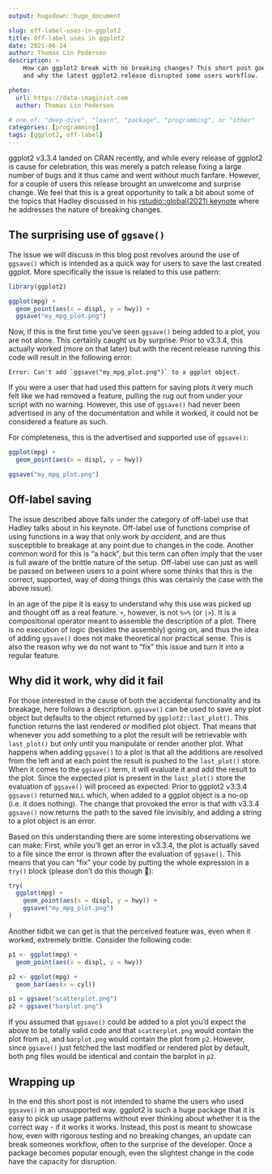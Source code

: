 ```yaml
---
output: hugodown::hugo_document

slug: off-label-uses-in-ggplot2
title: Off-label uses in ggplot2
date: 2021-06-24
author: Thomas Lin Pedersen
description: >
    How can ggplot2 break with no breaking changes? This short post goes into detail with how
    and why the latest ggplot2 release disrupted some users workflow.

photo:
  url: https://data-imaginist.com
  author: Thomas Lin Pedersen

# one of: "deep-dive", "learn", "package", "programming", or "other"
categories: [programming] 
tags: [ggplot2, off-label]
---
```


<!--
TODO:
* [ ] Look over / edit the post's title in the yaml
* [ ] Edit (or delete) the description; note this appears in the Twitter card
* [ ] Pick category and tags (see existing with `hugodown::tidy_show_meta()`)
* [ ] Find photo & update yaml metadata
* [ ] Create `thumbnail-sq.jpg`; height and width should be equal
* [ ] Create `thumbnail-wd.jpg`; width should be >5x height
* [ ] `hugodown::use_tidy_thumbnails()`
* [ ] Add intro sentence, e.g. the standard tagline for the package
* [ ] `usethis::use_tidy_thanks()`
-->

ggplot2 v3.3.4 landed on CRAN recently, and while every release of ggplot2 is cause for celebration, this was merely a patch release fixing a large number of bugs and it thus came and went without much fanfare. However, for a couple of users this release brought an unwelcome and surprise change. We feel that this is a great opportunity to talk a bit about some of the topics that Hadley discussed in his [rstudio::global(2021) keynote](https://www.rstudio.com/resources/rstudioglobal-2021/maintaining-the-house-the-tidyverse-built/) where he addresses the nature of breaking changes.

## The surprising use of `ggsave()`

The issue we will discuss in this blog post revolves around the use of `ggsave()` which is intended as a quick way for users to save the last created ggplot. More specifically the issue is related to this use pattern:

```r
library(ggplot2)

ggplot(mpg) + 
  geom_point(aes(x = displ, y = hwy)) + 
  ggsave("my_mpg_plot.png")
```

Now, if this is the first time you've seen `ggsave()` being added to a plot, you are not alone. This certainly caught us by surprise. Prior to v3.3.4, this actually worked (more on that later) but with the recent release running this code will result in the following error:

    Error: Can't add `ggsave("my_mpg_plot.png")` to a ggplot object.

If you were a user that had used this pattern for saving plots it very much felt like we had removed a feature, pulling the rug out from under your script with no warning. However, this use of `ggsave()` had never been advertised in any of the documentation and while it worked, it could not be considered a feature as such.

For completeness, this is the advertised and supported use of `ggsave()`:

```r
ggplot(mpg) + 
  geom_point(aes(x = displ, y = hwy))

ggsave("my_mpg_plot.png")
```

## Off-label saving

The issue described above falls under the category of off-label use that Hadley talks about in his keynote. Off-label use of functions comprise of using functions in a way that only work *by accident*, and are thus susceptible to breakage at any point due to changes in the code. Another common word for this is "a hack", but this term can often imply that the user is full aware of the brittle nature of the setup. Off-label use can just as well be passed on between users to a point where some thinks that this is the correct, supported, way of doing things (this was certainly the case with the above issue).

In an age of the pipe it is easy to understand why this use was picked up and thought off as a real feature. `+`, however, is not `%>%` (or `|>`). It is a compositional operator meant to assemble the description of a plot. There is no execution of logic (besides the assembly) going on, and thus the idea of adding `ggsave()` does not make theoretical nor practical sense. This is also the reason why we do not want to "fix" this issue and turn it into a regular feature.

## Why did it work, why did it fail

For those interested in the cause of both the accidental functionality and its breakage, here follows a description. `ggsave()` can be used to save any plot object but defaults to the object returned by `ggplot2::last_plot()`. This function returns the last rendered *or* modified plot object. That means that whenever you add something to a plot the result will be retrievable with `last_plot()` but only until you manipulate or render another plot. What happens when adding `ggsave()` to a plot is that all the additions are resolved from the left and at each point the result is pushed to the `last_plot()` store. When it comes to the `ggsave()` term, it will evaluate it and add the result to the plot. Since the expected plot is present in the `last_plot()` store the evaluation of `ggsave()` will proceed as expected. Prior to ggplot2 v3.3.4 `ggsave()` returned `NULL` which, when added to a ggplot object is a no-op (i.e. it does nothing). The change that provoked the error is that with v3.3.4 `ggsave()` now returns the path to the saved file invisibly, and adding a string to a plot object is an error.

Based on this understanding there are some interesting observations we can make: First, while you'll get an error in v3.3.4, the plot is actually saved to a file since the error is thrown after the evaluation of `ggsave()`. This means that you can "fix" your code by putting the whole expression in a `try()` block (please don't do this though 😬):

```r
try(
  ggplot(mpg) + 
    geom_point(aes(x = displ, y = hwy)) + 
    ggsave("my_mpg_plot.png")
)
```

Another tidbit we can get is that the perceived feature was, even when it worked, extremely brittle. Consider the following code:

```r
p1 <- ggplot(mpg) + 
  geom_point(aes(x = displ, y = hwy))

p2 <- ggplot(mpg) + 
  geom_bar(aes(x = cyl))

p1 + ggsave("scatterplot.png")
p2 + ggsave("barplot.png")
```

If you assumed that `ggsave()` could be added to a plot you'd expect the above to be totally valid code and that `scatterplot.png` would contain the plot from `p1`, and `barplot.png` would contain the plot from `p2`. However, since `ggsave()` just fetched the last modified or rendered plot by default, both png files would be identical and contain the barplot in `p2`.

## Wrapping up

In the end this short post is not intended to shame the users who used `ggsave()` in an unsupported way. ggplot2 is such a huge package that it is easy to pick up usage patterns without ever thinking about whether it is the correct way - if it works it works. Instead, this post is meant to showcase how, even with rigorous testing and no breaking changes, an update can break someones workflow, often to the surprise of the developer. Once a package becomes popular enough, even the slightest change in the code have the capacity for disruption.
